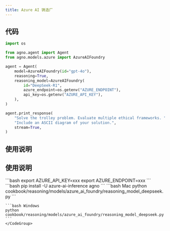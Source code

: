```yaml
---
title: Azure AI 铸造厂
---
```

## 代码

```python cookbook/reasoning/models/azure_ai_foundry/reasoning_model_deepseek.py
import os

from agno.agent import Agent
from agno.models.azure import AzureAIFoundry

agent = Agent(
    model=AzureAIFoundry(id="gpt-4o"),
    reasoning=True,
    reasoning_model=AzureAIFoundry(
        id="DeepSeek-R1",
        azure_endpoint=os.getenv("AZURE_ENDPOINT"),
        api_key=os.getenv("AZURE_API_KEY"),
    ),
)

agent.print_response(
    "Solve the trolley problem. Evaluate multiple ethical frameworks. "
    "Include an ASCII diagram of your solution.",
    stream=True,
)

```

## 使用说明

## 使用说明

<Steps>
  <Snippet file="create-venv-step.mdx" />

  <Step title="设置您的API密钥">
    ```bash
    export AZURE_API_KEY=xxx
    export AZURE_ENDPOINT=xxx
    ```
  </Step>

  <Step title="安装库">
    ```bash
    pip install -U azure-ai-inference agno
    ```
  </Step>

  <Step title="运行智能体">
    <CodeGroup>
    ```bash Mac
    python cookbook/reasoning/models/azure_ai_foundry/reasoning_model_deepseek.py
    ```

    ```bash Windows
    python cookbook/reasoning/models/azure_ai_foundry/reasoning_model_deepseek.py
    ```
    </CodeGroup>
</Step>
</Steps>
